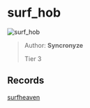 
# surf_hob

![surf_hob](https://raw.githubusercontent.com/Sayt123/SurfMapPics/Maps-and-bonuses/csgo/surf_hob.jpg)

> Author: **Syncronyze**
>
> Tier 3

## Records

[surfheaven](https://surfheaven.eu/map/surf_hob)
